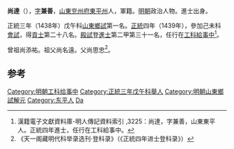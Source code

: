 '''尚達'''（{{bd|1402年||？}}），[[表字|字]]'''兼善'''，[[山東|山東]][[兖州府|兖州府]][[東平州|東平州]]人，軍籍。[[明朝|明朝]]政治人物。進士出身。

正統三年（1438年）戊午科[[山東|山東]][[鄉試|鄉試]]第一名。[[正统_(年号)|正統]]四年（1439年），參加己未科[[會試|會試]]，得[[貢士|貢士]]第二十八名。[[殿試|殿試]]登[[進士|進士]]第二甲第三十一名，任行在[[工科|工科]][[給事中|給事中]]<ref>漢籍電子文獻資料庫-明人傳記資料索引 ,3225：尚達，字兼善，山東東平人。正統四年進士，任行在工科給事中。</ref>。

曾祖尚添祐。祖父尚名遠。父尚思忠<ref>《天一阁藏明代科举录选刊·登科录》（《正統四年进士登科录》）</ref>。

==参考==
{{reflist}}
{{明朝人物小作品}}
{{正統四年己未科殿試金榜}}
{{DEFAULTSORT:Shang尚}}
[[Category:明朝工科给事中|Category:明朝工科给事中]]
[[Category:正統三年戊午科舉人|Category:正統三年戊午科舉人]]
[[Category:明朝山東鄉試解元|Category:明朝山東鄉試解元]]
[[Category:东平人|Category:东平人]]
[[Category:尚姓|Da]]